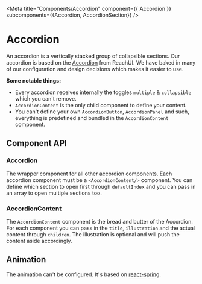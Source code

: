 
<Meta
    title="Components/Accordion"
    component={{ Accordion }}
    subcomponents={{Accordion, AccordionSection}} />

# Accordion
An accordion is a vertically stacked group of collapsible sections. Our accordion is based on the [Accordion](https://reach.tech/accordion/) from ReachUI. We have baked in many of our configuration and design decisions which makes it easier to use. 

**Some notable things:**

+ Every accordion receives internally the toggles `multiple` & `collapsible` which you can't remove. 
+ `AccordionContent` is the only child component to define your content.
+ You can't define your own `AccordionButton`, `AccordionPanel` and such, everything is predefined and bundled in the `AccordionContent` component.

<Canvas>
  <Story story={Regular}/>
</Canvas>


## Component API

<ArgsTable of={Accordion} />

### Accordion
The wrapper component for all other accordion components. Each accordion component must be a `<AccordionContent/>` component.
You can define which section to open first through `defaultIndex` and you can pass in an array to open multiple sections too. 

<Canvas>
  <Story story={AccordionContainerExample}/>
</Canvas>

### AccordionContent
The `AccordionContent` component is the bread and butter of the Accordion. For each component you can pass in the `title`, `illustration` and the actual content through `children`. The illustration is optional and will push the content aside accordingly.

<Canvas>
  <Story story={AccordionSectionExample}/>
</Canvas>

## Animation

The animation can't be configured. It's based on [react-spring](https://react-spring.io/hooks/use-spring).
